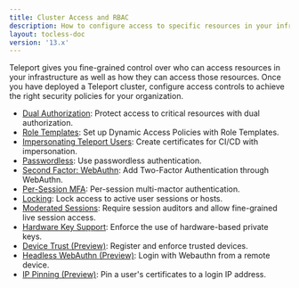 ```yaml
---
title: Cluster Access and RBAC
description: How to configure access to specific resources in your infrastructure or your Teleport cluster as a whole.
layout: tocless-doc
version: '13.x'
---
```


Teleport gives you fine-grained control over who can access resources in your
infrastructure as well as how they can access those resources. Once you have
deployed a Teleport cluster, configure access controls to achieve the right
security policies for your organization.

- [Dual Authorization](/docs/ver/13.x/access-controls/guides/dual-authz): Protect access to critical resources with dual authorization.
- [Role Templates](/docs/ver/13.x/access-controls/guides/role-templates): Set up Dynamic Access Policies with Role Templates.
- [Impersonating Teleport Users](/docs/ver/13.x/access-controls/guides/impersonation): Create certificates for CI/CD with impersonation.
- [Passwordless](/docs/ver/13.x/access-controls/guides/passwordless): Use passwordless authentication.
- [Second Factor: WebAuthn](/docs/ver/13.x/access-controls/guides/webauthn): Add Two-Factor Authentication through WebAuthn.
- [Per-Session MFA](/docs/ver/13.x/access-controls/guides/per-session-mfa): Per-session multi-mactor authentication.
- [Locking](/docs/ver/13.x/access-controls/guides/locking): Lock access to active user sessions or hosts.
- [Moderated Sessions](/docs/ver/13.x/access-controls/guides/moderated-sessions): Require session auditors and allow fine-grained live session access.
- [Hardware Key Support](/docs/ver/13.x/access-controls/guides/hardware-key-support): Enforce the use of hardware-based private keys.
- [Device Trust (Preview)](/docs/ver/13.x/access-controls/device-trust/guide): Register and enforce trusted devices.
- [Headless WebAuthn (Preview)](/docs/ver/13.x/access-controls/guides/headless): Login with Webauthn from a remote device.
- [IP Pinning (Preview)](/docs/ver/13.x/access-controls/guides/ip-pinning): Pin a user's certificates to a login IP address.
